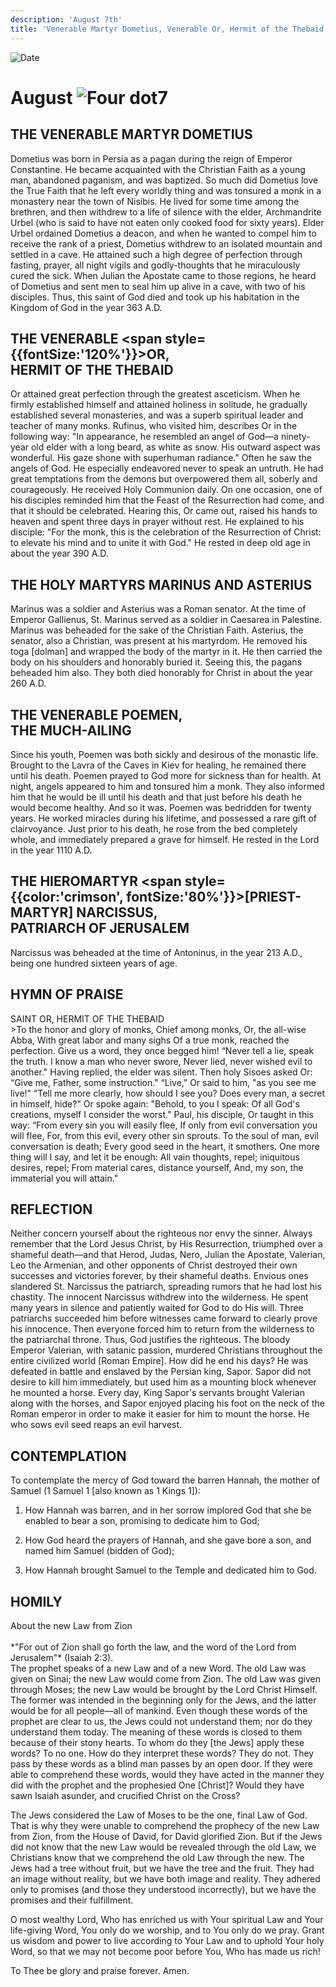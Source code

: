 ```yaml
---
description: 'August 7th'
title: 'Venerable Martyr Dometius, Venerable Or, Hermit of the Thebaid, Holy Martyrs Marinus and Asterius, Venerable Poemen the Much-Ailing'
---
```


<CustomPaginator />
<RunningHead />

<Image src="/title-imprint.png" height={68} width={50} alt="Date" className="title-imprint"/>

# <div id="date">August <Image className="four-dot" src="/four-dot.png" height={15} width={15} alt="Four dot" />7</div>

## THE VENERABLE MARTYR DOMETIUS

Dometius was born in Persia as a pagan during the reign of Emperor Constantine. He became acquainted with the Christian Faith as a young man, abandoned paganism, and was baptized. So much did Dometius love the True Faith that he left every worldly thing and was tonsured a monk in a monastery near the town of Nisibis. He lived for some time among the brethren, and then withdrew to a life of silence with the elder, Archmandrite Urbel (who is said to have not eaten only cooked food for sixty years). Elder Urbel ordained Dometius a deacon, and when he wanted to compel him to receive the rank of a priest, Dometius withdrew to an isolated mountain and settled in a cave. He attained such a high degree of perfection through fasting, prayer, all night vigils and godly-thoughts that he miraculously cured the sick. When Julian the Apostate came to those regions, he heard of Dometius and sent men to seal him up alive in a cave, with two of his disciples. Thus, this saint of God died and took up his habitation in the Kingdom of God in the year 363 A.D.

## THE VENERABLE <span style={{fontSize:'120%'}}>O</span>R,<br />HERMIT OF THE THEBAID

Or attained great perfection through the greatest asceticism. When he firmly established himself and attained holiness in solitude, he gradually established several monasteries, and was a superb spiritual leader and teacher of many monks. Rufinus, who visited him, describes Or in the following way: "In appearance, he resembled an angel of God—a ninety-year old elder with a long beard, as white as snow. His outward aspect was wonderful. His gaze shone with superhuman radiance." Often he saw the angels of God. He especially endeavored never to speak an untruth. He had great temptations from the demons but overpowered them all, soberly and courageously. He received Holy Communion daily. On one occasion, one of his disciples reminded him that the Feast of the Resurrection had come, and that it should be celebrated. Hearing this, Or came out, raised his hands to heaven and spent three days in prayer without rest. He explained to his disciple: "For the monk, this is the celebration of the Resurrection of Christ: to elevate his mind and to unite it with God." He rested in deep old age in about the year 390 A.D.

## THE HOLY MARTYRS MARINUS AND ASTERIUS

Marinus was a soldier and Asterius was a Roman senator. At the time of Emperor Gallienus, St. Marinus served as a soldier in Caesarea in Palestine. Marinus was beheaded for the sake of the Christian Faith. Asterius, the senator, also a Christian, was present at his martyrdom. He removed his toga [dolman] and wrapped the body of the martyr in it. He then carried the body on his shoulders and honorably buried it. Seeing this, the pagans beheaded him also. They both died honorably for Christ in about the year 260 A.D.

## THE VENERABLE POEMEN,<br />THE MUCH-AILING

Since his youth, Poemen was both sickly and desirous of the monastic life. Brought to the Lavra of the Caves in Kiev for healing, he remained there until his death. Poemen prayed to God more for sickness than for health. At night, angels appeared to him and tonsured him a monk. They also informed him that he would be ill until his death and that just before his death he would become healthy. And so it was. Poemen was bedridden for twenty years. He worked miracles during his lifetime, and possessed a rare gift of clairvoyance. Just prior to his death, he rose from the bed completely whole, and immediately prepared a grave for himself. He rested in the Lord in the year 1110 A.D.

## THE HIEROMARTYR <span style={{color:'crimson', fontSize:'80%'}}>[PRIEST-MARTYR]</span> NARCISSUS,<br />PATRIARCH OF JERUSALEM

Narcissus was beheaded at the time of Antoninus, in the year 213 A.D., being one hundred sixteen years of age.


## HYMN OF PRAISE
<div style={{textAlign:'center', color:'crimson', fontWeight:'bold'}}>
SAINT OR, HERMIT OF THE THEBAID
</div>
>To the honor and glory of monks,  
Chief among monks, Or, the all-wise Abba,  
With great labor and many sighs  
Of a true monk, reached the perfection.  
Give us a word, they once begged him!  
“Never tell a lie, speak the truth.  
I know a man who never swore,  
Never lied, never wished evil to another."  
Having replied, the elder was silent.  
Then holy Sisoes asked Or:  
“Give me, Father, some instruction."  
“Live," Or said to him, "as you see me live!"  
“Tell me more clearly, how should I see you?  
Does every man, a secret in himself, hide?"  
Or spoke again: "Behold, to you I speak:  
Of all God's creations, myself I consider the worst."  
Paul, his disciple, Or taught in this way:  
“From every sin you will easily flee,  
If only from evil conversation you will flee,  
For, from this evil, every other sin sprouts.  
To the soul of man, evil conversation is death;  
Every good seed in the heart, it smothers.  
One more thing will I say, and let it be enough:  
All vain thoughts, repel; iniquitous desires, repel;  
From material cares, distance yourself,  
And, my son, the immaterial you will attain."  


## REFLECTION

Neither concern yourself about the righteous nor envy the sinner. Always remember that the Lord Jesus Christ, by His Resurrection, triumphed over a shameful death—and that Herod, Judas, Nero, Julian the Apostate, Valerian, Leo the Armenian, and other opponents of Christ destroyed their own successes and victories forever, by their shameful deaths. Envious ones slandered St. Narcissus the patriarch, spreading rumors that he had lost his chastity. The innocent Narcissus withdrew into the wilderness. He spent many years in silence and patiently waited for God to do His will. Three patriarchs succeeded him before witnesses came forward to clearly prove his innocence. Then everyone forced him to return from the wilderness to the patriarchal throne. Thus, God justifies the righteous. The bloody Emperor Valerian, with satanic passion, murdered Christians throughout the entire civilized world [Roman Empire]. How did he end his days? He was defeated in battle and enslaved by the Persian king, Sapor. Sapor did not desire to kill him immediately, but used him as a mounting block whenever he mounted a horse. Every day, King Sapor's servants brought Valerian along with the horses, and Sapor enjoyed placing his foot on the neck of the Roman emperor in order to make it easier for him to mount the horse. He who sows evil seed reaps an evil harvest.


## CONTEMPLATION

To contemplate the mercy of God toward the barren Hannah, the mother of Samuel (1 Samuel 1 [also known as 1 Kings 1]):

1. How Hannah was barren, and in her sorrow implored God that she be enabled to bear a son, promising to dedicate him to God;

2. How God heard the prayers of Hannah, and she gave bore a son, and named him Samuel (bidden of God);

3. How Hannah brought Samuel to the Temple and dedicated him to God.


## HOMILY
<div style={{textAlign:'center', color:'crimson', fontWeight:'bold'}}>
About the new Law from Zion
</div>
<br />
<div style={{textAlign:'right'}}>
*"For out of Zion shall go forth the law, and the word of the Lord from Jerusalem"* (Isaiah 2:3).
</div>
The prophet speaks of a new Law and of a new Word. The old Law was given on Sinai; the new Law would come from Zion. The old Law was given through Moses; the new Law would be brought by the Lord Christ Himself. The former was intended in the beginning only for the Jews, and the latter would be for all people—all of mankind. Even though these words of the prophet are clear to us, the Jews could not understand them; nor do they understand them today. The meaning of these words is closed to them because of their stony hearts. To whom do they [the Jews] apply these words? To no one. How do they interpret these words? They do not. They pass by these words as a blind man passes by an open door. If they were able to comprehend these words, would they have acted in the manner they did with the prophet and the prophesied One [Christ]? Would they have sawn Isaiah asunder, and crucified Christ on the Cross?

The Jews considered the Law of Moses to be the one, final Law of God. That is why they were unable to comprehend the prophecy of the new Law from Zion, from the House of David, for David glorified Zion. But if the Jews did not know that the new Law would be revealed through the old Law, we Christians know that we comprehend the old Law through the new. The Jews had a tree without fruit, but we have the tree and the fruit. They had an image without reality, but we have both image and reality. They adhered only to promises (and those they understood incorrectly), but we have the promises and their fulfillment.

O most wealthy Lord, Who has enriched us with Your spiritual Law and Your life-giving Word, You only do we worship, and to You only do we pray. Grant us wisdom and power to live according to Your Law and to uphold Your holy Word, so that we may not become poor before You, Who has made us rich!

To Thee be glory and praise forever. Amen.

